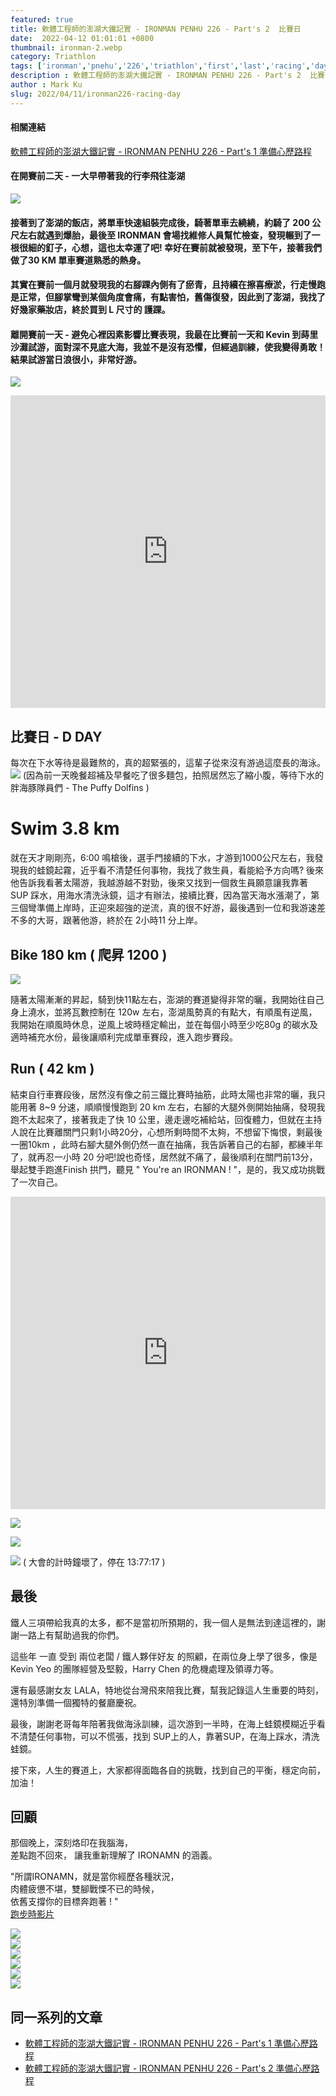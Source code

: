 ```yaml
---
featured: true
title: 軟體工程師的澎湖大鐵記實 - IRONMAN PENHU 226 - Part's 2  比賽日
date:  2022-04-12 01:01:01 +0800
thumbnail: ironman-2.webp
category: Triathlon
tags: ['ironman','pnehu','226','triathlon','first','last','racing','day','鐵人三項','三鐵']
description : 軟體工程師的澎湖大鐵記實 - IRONMAN PENHU 226 - Part's 2  比賽日
author : Mark Ku
slug: 2022/04/11/ironman226-racing-day
---
```


#### 相關連結

[軟體工程師的澎湖大鐵記實 - IRONMAN PENHU 226 - Part's 1 準備心歷路程](https://blog.markkulab.net/2022/03/14/ironman226/)

#### 在開賽前二天 - 一大早帶著我的行李飛往澎湖
![](https://i.imgur.com/NZMyksM.jpg)

#### 接著到了澎湖的飯店，將單車快速組裝完成後，騎著單車去繞繞，約騎了 200 公尺左右就遇到爆胎，最後至 IRONMAN 會場找維修人員幫忙檢查，發現輾到了一根很細的釘子，心想，這也太幸運了吧! 幸好在賽前就被發現，至下午，接著我們做了30 KM 單車賽道熟悉的熱身。

#### 其實在賽前一個月就發現我的右腳踝內側有了瘀青，且持續在擦喜療淤，行走慢跑是正常，但腳掌彎到某個角度會痛，有點害怕，舊傷復發，因此到了澎湖，我找了好幾家藥妝店，終於買到 L 尺寸的 護踝。

#### 離開賽前一天 - 避免心裡因素影響比賽表現，我最在比賽前一天和 Kevin 到蒔里沙灘試游，面對深不見底大海，我並不是沒有恐懼，但經過訓練，使我變得勇敢！結果試游當日浪很小，非常好游。
![](https://i.imgur.com/K36z8rT.jpg)  

<div class="iframe-container">
    <iframe  style="width:100%;height:500px"    
        src="https://www.youtube.com/embed/bXOGkVU9wGs"
        frameborder="0"
        allow="accelerometer; autoplay; encrypted-media; gyroscope; picture-in-picture"
        allowfullscreen>
    </iframe>
</div>

## 比賽日 - D DAY 
每次在下水等待是最難熬的，真的超緊張的，這輩子從來沒有游過這麼長的海泳。
![](https://i.imgur.com/ZtoeHuq.jpg)
(因為前一天晚餐超補及早餐吃了很多麵包，拍照居然忘了縮小腹，等待下水的胖海豚隊員們 - The Puffy Dolfins )  

# Swim 3.8 km
就在天才剛剛亮，6:00 鳴槍後，選手門接續的下水，才游到1000公尺左右，我發現我的蛙鏡起霧，近乎看不清楚任何事物，我找了救生員，看能給予方向嗎? 後來他告訴我看著太陽游，我越游越不對勁，後來又找到一個救生員願意讓我靠著 SUP 踩水，用海水清洗泳鏡，這才有辦法，接續比賽，因為當天海水漲潮了，第三個彎準備上岸時，正迎來超強的逆流，真的很不好游，最後遇到一位和我游速差不多的大哥，跟著他游，終於在 2小時11 分上岸。

## Bike 180 km ( 爬昇 1200 )
![](https://i.imgur.com/ZCkd7wX.jpg)

隨著太陽漸漸的昇起，騎到快11點左右，澎湖的賽道變得非常的曬，我開始往自己身上澆水，並將瓦數控制在 120w 左右，澎湖風勢真的有點大，有順風有逆風，我開始在順風時休息，逆風上坡時穩定輸出，並在每個小時至少吃80g 的碳水及適時補充水份，最後讓順利完成單車賽段，進入跑步賽段。

## Run ( 42 km )
結束自行車賽段後，居然沒有像之前三鐵比賽時抽筋，此時太陽也非常的曬，我只能用著 8~9 分速，順順慢慢跑到 20 km 左右，右腳的大腿外側開始抽痛，發現我跑不太起來了，接著我走了快 10 公里，邊走邊吃補給站，回復體力，但就在主持人說在比賽離關門只剩1小時20分，心想所剩時間不太夠，不想留下悔恨，剩最後一圈10km ，此時右腳大腿外側仍然一直在抽痛，我告訴著自己的右腳，都練半年了，就再忍一小時 20 分吧!說也奇怪，居然就不痛了，最後順利在關門前13分，舉起雙手跑進Finish 拱門，聽見 " You're an IRONMAN ! "，是的，我又成功挑戰了一次自己。  

<div class="iframe-container">
    <iframe  style="width:100%;height:500px"
        src="https://www.youtube.com/embed/QXxuNpwIk4I"
        frameborder="0"
        allow="accelerometer; autoplay; encrypted-media; gyroscope; picture-in-picture"
        allowfullscreen>
    </iframe>
</div>


![](https://i.imgur.com/RdLr1ri.jpg)

![](https://i.imgur.com/PR9SX6v.jpg)

![](https://i.imgur.com/3ax1GDj.jpg)
( 大會的計時鐘壞了，停在 13:77:17 )  

## 最後
鐵人三項帶給我真的太多，都不是當初所預期的，我一個人是無法到達這裡的，謝謝一路上有幫助過我的你們。

這些年 一直 受到 兩位老闆 / 鐵人夥伴好友 的照顧，在兩位身上學了很多，像是 Kevin Yeo 的團隊經營及堅毅，Harry Chen 的危機處理及領導力等。  

還有最感謝女友 LALA，特地從台灣飛來陪我比賽，幫我記錄這人生重要的時刻，還特別準備一個獨特的餐廳慶祝。  

最後，謝謝老哥每年陪著我做海泳訓練，這次游到一半時，在海上蛙鏡模糊近乎看不清楚任何事物，可以不慌張，找到 SUP上的人，靠著SUP，在海上踩水，清洗蛙鏡。  

接下來，人生的賽道上，大家都得面臨各自的挑戰，找到自己的平衡，穩定向前，加油！

## 回顧
那個晚上，深刻烙印在我腦海，  
差點跑不回來，
讓我重新理解了 IRONAMN 的涵義。  

"所謂IRONAMN，就是當你經歷各種狀況，  
肉體疲憊不堪，雙腳戰慄不已的時候，  
依舊支撐你的目標奔跑著 ! "    
[跑步時影片](https://youtube.com/shorts/lu5XPx0K6Vo)  
  
![](https://i.imgur.com/OAHBuPh.jpg)  
![](https://i.imgur.com/rWt5iME.jpg)  
![](https://i.imgur.com/20v2vwz.jpg)  
![](https://i.imgur.com/uZBh4fL.jpg)  
![](https://i.imgur.com/rJPmdSb.jpg)  
![](https://i.imgur.com/5YCuAjB.png)  

## 同一系列的文章
* [軟體工程師的澎湖大鐵記實 - IRONMAN PENHU 226 - Part's 1 準備心歷路程](https://blog.markkulab.net/2022/03/14/ironman226/)
* [軟體工程師的澎湖大鐵記實 - IRONMAN PENHU 226 - Part's 2 準備心歷路程](https://blog.markkulab.net/2022/04/11/ironman226-racing-day/)